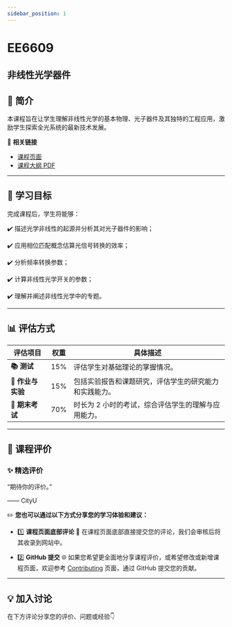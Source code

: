 ```yaml
---
sidebar_position: 1
---
```


# EE6609
## 非线性光学器件

## **📘 简介**
本课程旨在让学生理解非线性光学的基本物理、光子器件及其独特的工程应用，激励学生探索全光系统的最新技术发展。

🔗 **相关链接**
- [课程页面](https://www.cityu.edu.hk/catalogue/pg/202425/course/EE6609.htm)
- [课程大纲 PDF](https://www.cityu.edu.hk/catalogue/pg/202425/course/EE6609.pdf)

---

## **🎯 学习目标**

完成课程后，学生将能够：

✔️ 描述光学非线性的起源并分析其对光子器件的影响；

✔️ 应用相位匹配概念估算光信号转换的效率；

✔️ 分析频率转换参数；

✔️ 计算非线性光学开关的参数；

✔️ 理解并阐述非线性光学中的专题。

---

## **📊 评估方式**

| **评估项目**          | **权重** | **具体描述**                                                                                       |
|----------------------|---------|---------------------------------------------------------------------------------------------------|
| **📚 测试**            | 15%     | 评估学生对基础理论的掌握情况。                                                                    |
| **📝 作业与实验**       | 15%     | 包括实验报告和课题研究，评估学生的研究能力和实践能力。                                             |
| **📖 期末考试**       | 70%     | 时长为 2 小时的考试，综合评估学生的理解与应用能力。                                                |

---

## **💬 课程评价**

### ✨ **精选评价**
<div className={commentStyles.commentBox}>
    <p className={commentStyles.commentText}>
        “期待你的评价。”
    </p>
    <p className={commentStyles.commentAuthor}>—— CityU</p>
</div>

✏️ **您也可以通过以下方式分享您的学习体验和建议：**

- 1️⃣ **课程页面底部评论**
💬 在课程页面底部直接提交您的评论，我们会审核后将其收录到网站中。

- 2️⃣ **GitHub 提交**
🌐 如果您希望更全面地分享课程评价，或希望修改或新增课程页面，欢迎参考 [Contributing](https://penjc.github.io/CityU/contributing) 页面，通过 GitHub 提交您的贡献。

---

## **💡 加入讨论**

在下方评论分享您的评价、问题或经验👇
<Utterances />
